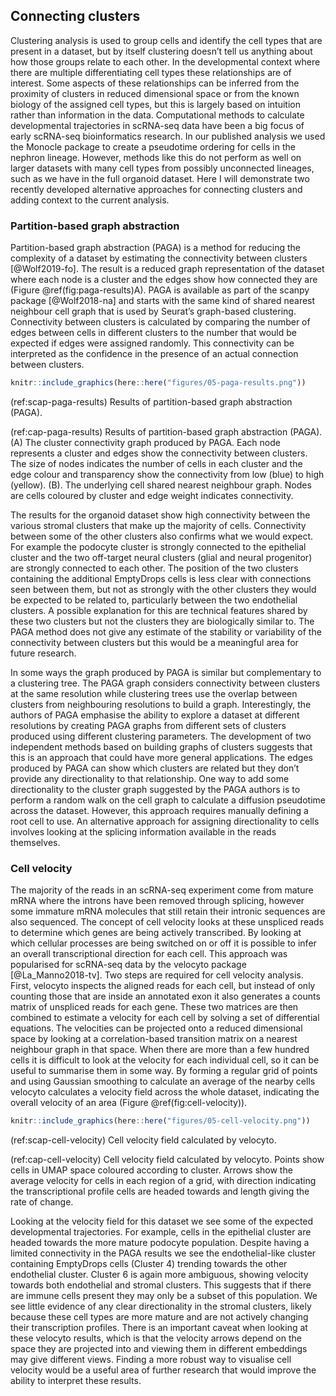 ## Connecting clusters

Clustering analysis is used to group cells and identify the cell types that are
present in a dataset, but by itself clustering doesn't tell us anything about
how those groups relate to each other. In the developmental context where there
are multiple differentiating cell types these relationships are of interest.
Some aspects of these relationships can be inferred from the proximity of
clusters in reduced dimensional space or from the known biology of the assigned
cell types, but this is largely based on intuition rather than information in
the data. Computational methods to calculate developmental trajectories in
scRNA-seq data have been a big focus of early scRNA-seq bioinformatics
research. In our published analysis we used the Monocle package to create a
pseudotime ordering for cells in the nephron lineage. However, methods like
this do not perform as well on larger datasets with many cell types from
possibly unconnected lineages, such as we have in the full organoid dataset.
Here I will demonstrate two recently developed alternative approaches for
connecting clusters and adding context to the current analysis.

### Partition-based graph abstraction

Partition-based graph abstraction (PAGA) is a method for reducing the
complexity of a dataset by estimating the connectivity between clusters
[@Wolf2019-fo]. The result is a reduced graph representation of the dataset
where each node is a cluster and the edges show how connected they are (Figure
\@ref(fig:paga-results)A). PAGA is available as part of the scanpy package
[@Wolf2018-na] and starts with the same kind of shared nearest neighbour cell
graph that is used by Seurat's graph-based clustering. Connectivity between
clusters is calculated by comparing the number of edges between cells in
different clusters to the number that would be expected if edges were assigned
randomly. This connectivity can be interpreted as the confidence in the
presence of an actual connection between clusters.

```r
knitr::include_graphics(here::here("figures/05-paga-results.png"))
```

(ref:scap-paga-results) Results of partition-based graph abstraction (PAGA).

(ref:cap-paga-results) Results of partition-based graph abstraction (PAGA). (A) The cluster connectivity graph produced by PAGA. Each node represents a cluster and edges show the connectivity between clusters. The size of nodes indicates the number of cells in each cluster and the edge colour and transparency show the connectivity from low (blue) to high (yellow). (B). The underlying cell shared nearest neighbour graph. Nodes are cells coloured by cluster and edge weight indicates connectivity.

The results for the organoid dataset show high connectivity between the various
stromal clusters that make up the majority of cells. Connectivity between some
of the other clusters also confirms what we would expect. For example the
podocyte cluster is strongly connected to the epithelial cluster and the two
off-target neural clusters (glial and neural progenitor) are strongly connected
to each other. The position of the two clusters containing the additional
EmptyDrops cells is less clear with connections seen between them, but not as
strongly with the other clusters they would be expected to be related to,
particularly between the two endothelial clusters. A possible explanation for
this are technical features shared by these two clusters but not the clusters
they are biologically similar to. The PAGA method does not give any estimate of
the stability or variability of the connectivity between clusters but this would
be a meaningful area for future research.

In some ways the graph produced by PAGA is similar but complementary to a
clustering tree. The PAGA graph considers connectivity between clusters at the
same resolution while clustering trees use the overlap between clusters from
neighbouring resolutions to build a graph. Interestingly, the authors of PAGA
emphasise the ability to explore a dataset at different resolutions by creating
PAGA graphs from different sets of clusters produced using different clustering
parameters. The development of two independent methods based on building graphs
of clusters suggests that this is an approach that could have more general
applications. The edges produced by PAGA can show which clusters are related
but they don't provide any directionality to that relationship. One way to add
some directionality to the cluster graph suggested by the PAGA authors is to
perform a random walk on the cell graph to calculate a diffusion pseudotime
across the dataset. However, this approach requires manually defining a root
cell to use. An alternative approach for assigning directionality to cells
involves looking at the splicing information available in the reads themselves.

\FloatBarrier

### Cell velocity

The majority of the reads in an scRNA-seq experiment come from mature mRNA
where the introns have been removed through splicing, however some immature
mRNA molecules that still retain their intronic sequences are also sequenced.
The concept of cell velocity looks at these unspliced reads to determine which
genes are being actively transcribed. By looking at which cellular processes
are being switched on or off it is possible to infer an overall transcriptional
direction for each cell. This approach was popularised for scRNA-seq data by
the velocyto package [@La_Manno2018-tv]. Two steps are required for cell
velocity analysis. First, velocyto inspects the aligned reads for each cell,
but instead of only counting those that are inside an annotated exon it also
generates a counts matrix of unspliced reads for each gene. These two matrices
are then combined to estimate a velocity for each cell by solving a set of
differential equations. The velocities can be projected onto a reduced
dimensional space by looking at a correlation-based transition matrix on a
nearest neighbour graph in that space. When there are more than a few hundred
cells it is difficult to look at the velocity for each individual cell, so it
can be useful to summarise them in some way. By forming a regular grid of
points and using Gaussian smoothing to calculate an average of the nearby cells
velocyto calculates a velocity field across the whole dataset, indicating the
overall velocity of an area (Figure \@ref(fig:cell-velocity)).

```r
knitr::include_graphics(here::here("figures/05-cell-velocity.png"))
```

(ref:scap-cell-velocity) Cell velocity field calculated by velocyto.

(ref:cap-cell-velocity) Cell velocity field calculated by velocyto. Points show cells in UMAP space coloured according to cluster. Arrows show the average velocity for cells in each region of a grid, with direction indicating the transcriptional profile cells are headed towards and length giving the rate of change.

Looking at the velocity field for this dataset we see some of the expected
developmental trajectories. For example, cells in the epithelial cluster are
headed towards the more mature podocyte population. Despite having a limited
connectivity in the PAGA results we see the endothelial-like cluster containing
EmptyDrops cells (Cluster 4) trending towards the other endothelial cluster.
Cluster 6 is again more ambiguous, showing velocity towards both endothelial
and stromal clusters. This suggests that if there are immune cells present they
may only be a subset of this population. We see little evidence of any clear
directionality in the stromal clusters, likely because these cell types are
more mature and are not actively changing their transcription profiles. There
is an important caveat when looking at these velocyto results, which is that
the velocity arrows depend on the space they are projected into and viewing
them in different embeddings may give different views. Finding a more robust
way to visualise cell velocity would be a useful area of further research that
would improve the ability to interpret these results.
